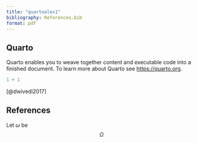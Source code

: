 ```yaml
---
title: "quartoalex1"
bibliography: References.bib
format: pdf 
---
```



## Quarto

Quarto enables you to weave together content and executable code into a finished document. To learn more about Quarto see <https://quarto.org>.

```r
1 + 1
```

[@dwivedi2017]

## References
Let $\omega$ be 
$$
\Omega
$$